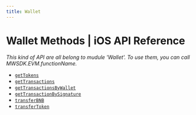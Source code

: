 ```yaml
---
title: Wallet
---
```


# Wallet Methods | iOS API Reference

*This kind of API are all belong to mudule 'Wallet'. To use them, you can call MWSDK.EVM.functionName.*

- [`getTokens`](/api-reference/ios/bnb/wallet/getTokens)
- [`getTransactions`](/api-reference/ios/bnb/wallet/getTransactions)
- [`getTransactionsByWallet`](/api-reference/ios/bnb/wallet/getTransactionsByWallet)
- [`getTransactionBySignature`](/api-reference/ios/bnb/wallet/getTransactionBySignature)
- [`transferBNB`](/api-reference/ios/bnb/wallet/transferBNB)
- [`transferToken`](/api-reference/ios/bnb/wallet/transferToken)